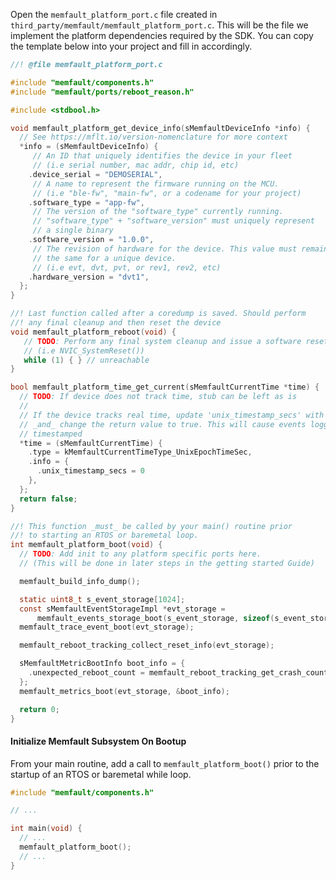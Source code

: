 Open the `memfault_platform_port.c` file created in `third_party/memfault/memfault_platform_port.c`.
This will be the file we implement the platform dependencies required by the SDK.
You can copy the template below into your project and fill in accordingly.

```c
//! @file memfault_platform_port.c

#include "memfault/components.h"
#include "memfault/ports/reboot_reason.h"

#include <stdbool.h>

void memfault_platform_get_device_info(sMemfaultDeviceInfo *info) {
  // See https://mflt.io/version-nomenclature for more context
  *info = (sMemfaultDeviceInfo) {
     // An ID that uniquely identifies the device in your fleet
     // (i.e serial number, mac addr, chip id, etc)
    .device_serial = "DEMOSERIAL",
     // A name to represent the firmware running on the MCU.
     // (i.e "ble-fw", "main-fw", or a codename for your project)
    .software_type = "app-fw",
     // The version of the "software_type" currently running.
     // "software_type" + "software_version" must uniquely represent
     // a single binary
    .software_version = "1.0.0",
     // The revision of hardware for the device. This value must remain
     // the same for a unique device.
     // (i.e evt, dvt, pvt, or rev1, rev2, etc)
    .hardware_version = "dvt1",
  };
}

//! Last function called after a coredump is saved. Should perform
//! any final cleanup and then reset the device
void memfault_platform_reboot(void) {
   // TODO: Perform any final system cleanup and issue a software reset
   // (i.e NVIC_SystemReset())
   while (1) { } // unreachable
}

bool memfault_platform_time_get_current(sMemfaultCurrentTime *time) {
  // TODO: If device does not track time, stub can be left as is
  //
  // If the device tracks real time, update 'unix_timestamp_secs' with seconds since epoch
  // _and_ change the return value to true. This will cause events logged by the SDK to be
  // timestamped
  *time = (sMemfaultCurrentTime) {
    .type = kMemfaultCurrentTimeType_UnixEpochTimeSec,
    .info = {
      .unix_timestamp_secs = 0
    },
  };
  return false;
}

//! This function _must_ be called by your main() routine prior
//! to starting an RTOS or baremetal loop.
int memfault_platform_boot(void) {
  // TODO: Add init to any platform specific ports here.
  // (This will be done in later steps in the getting started Guide)

  memfault_build_info_dump();

  static uint8_t s_event_storage[1024];
  const sMemfaultEventStorageImpl *evt_storage =
      memfault_events_storage_boot(s_event_storage, sizeof(s_event_storage));
  memfault_trace_event_boot(evt_storage);

  memfault_reboot_tracking_collect_reset_info(evt_storage);

  sMemfaultMetricBootInfo boot_info = {
    .unexpected_reboot_count = memfault_reboot_tracking_get_crash_count(),
  };
  memfault_metrics_boot(evt_storage, &boot_info);

  return 0;
}
```

#### Initialize Memfault Subsystem On Bootup

From your main routine, add a call to `memfault_platform_boot()` prior
to the startup of an RTOS or baremetal while loop.

```c
#include "memfault/components.h"

// ...

int main(void) {
  // ...
  memfault_platform_boot();
  // ...
}
```